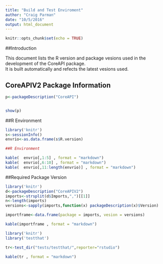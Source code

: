 ```yaml
---
title: "Build and Test Enviroment"
author: "Craig Parman"
date: "10/5/2016"
output: html_document
---
```


```r
knitr::opts_chunk$set(echo = TRUE)
```
##Introduction

This document lists the R version and package vesions used in the development of the CoreAPI package.  
It is built automatically and refects the latest vesions used. 

## CoreAPIV2 Package Information

```r

p<-packageDescription("CoreAPI")


show(p)

```

##R Environment


```r

library('knitr')
s<-sessionInfo()
envrio<-as.data.frame(s$R.version)

##R Environment

kable(  envrio[,1:5] , format = "markdown")
kable(  envrio[,6:10] , format = "markdown")
kable(  envrio[,11:length(envrio)] , format = "markdown")

```


##Required Package Version



```r
library('knitr')
d<-packageDescription("CoreAPIV2")
imports<-strsplit(d$Imports,",")[[1]]
n<-length(imports)
versions<-sapply(imports,function(x) packageDescription(x)$Version)

importframe<-data.frame(package = imports, vesion = versions)

kable(importframe , format = "markdown")

```



```r
library('knitr')
library('testthat')

tr<-test_dir("tests/testthat/",reporter="rstudio")

kable(tr , format = "markdown")

```



